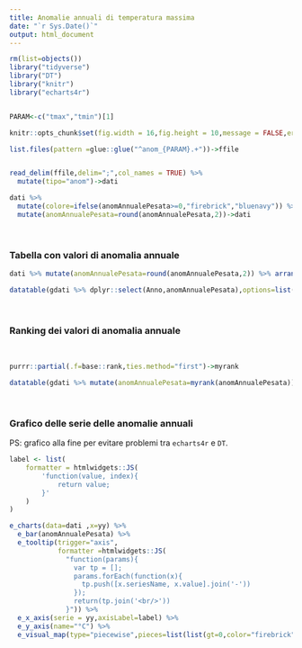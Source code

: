 ```yaml
---
title: Anomalie annuali di temperatura massima
date: "`r Sys.Date()`"
output: html_document
---
```


```r
rm(list=objects())
library("tidyverse")
library("DT")
library("knitr")
library("echarts4r")


PARAM<-c("tmax","tmin")[1]

knitr::opts_chunk$set(fig.width = 16,fig.height = 10,message = FALSE,error = FALSE,warning = FALSE,echo=FALSE)

list.files(pattern =glue::glue("^anom_{PARAM}.+"))->ffile


read_delim(ffile,delim=";",col_names = TRUE) %>%
  mutate(tipo="anom")->dati

dati %>%
  mutate(colore=ifelse(anomAnnualePesata>=0,"firebrick","bluenavy")) %>%
  mutate(anomAnnualePesata=round(anomAnnualePesata,2))->dati

```

<br>


### Tabella con valori di anomalia annuale

```r

dati %>% mutate(anomAnnualePesata=round(anomAnnualePesata,2)) %>% arrange(desc(yy)) %>% rename(Anno=yy)->gdati

datatable(gdati %>% dplyr::select(Anno,anomAnnualePesata),options=list(pageLength=30))
```


<br>

### Ranking dei valori di anomalia annuale

<br>

```r

purrr::partial(.f=base::rank,ties.method="first")->myrank

datatable(gdati %>% mutate(anomAnnualePesata=myrank(anomAnnualePesata))%>% dplyr::select(Anno,anomAnnualePesata),options=list(pageLength=30)) 
```

<br>

### Grafico delle serie delle anomalie annuali

PS: grafico alla fine per evitare problemi tra `echarts4r` e `DT`.

```r

label <- list(
    formatter = htmlwidgets::JS(
        'function(value, index){
            return value;
        }'
    )
)

e_charts(data=dati ,x=yy) %>% 
  e_bar(anomAnnualePesata) %>% 
  e_tooltip(trigger="axis",
            formatter =htmlwidgets::JS(
              "function(params){
                var tp = [];
                params.forEach(function(x){
                  tp.push([x.seriesName, x.value].join('-'))
                });
                return(tp.join('<br/>'))
              }")) %>%
  e_x_axis(serie = yy,axisLabel=label) %>%
  e_y_axis(name="°C") %>%
  e_visual_map(type="piecewise",pieces=list(list(gt=0,color="firebrick"),list(lte=0,color="blue")))
```